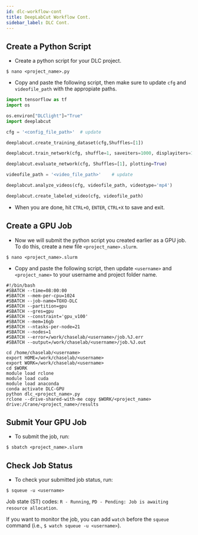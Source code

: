 ```yaml
---
id: dlc-workflow-cont
title: DeepLabCut Workflow Cont.
sidebar_label: DLC Cont.
---
```



## Create a Python Script

- Create a python script for your DLC project.

```shell
$ nano <project_name>.py
```

- Copy and paste the following script, then make sure to update `cfg` and `videofile_path` with the appropiate paths.

```python
import tensorflow as tf
import os

os.environ["DLClight"]="True"
import deeplabcut

cfg = '<config_file_path>'	# update

deeplabcut.create_training_dataset(cfg,Shuffles=[1])

deeplabcut.train_network(cfg, shuffle=1, saveiters=1000, displayiters=10, maxiters=200000)

deeplabcut.evaluate_network(cfg, Shuffles=[1], plotting=True)

videofile_path = '<video_file_path>'	# update

deeplabcut.analyze_videos(cfg, videofile_path, videotype='mp4')

deeplabcut.create_labeled_video(cfg, videofile_path)
```

- When you are done, hit `CTRL+O`, `ENTER`, `CTRL+X` to save and exit.

## Create a GPU Job

- Now we will submit the python script you created earlier as a GPU job.  To do this, create a new file `<project_name>.slurm`.

```shell
$ nano <project_name>.slurm
```

- Copy and paste the following script, then update `<username>` and `<project_name>` to your username and project folder name.

```shell
#!/bin/bash
#SBATCH --time=08:00:00
#SBATCH --mem-per-cpu=1024
#SBATCH --job-name=TOXO-DLC
#SBATCH --partition=gpu
#SBATCH --gres=gpu
#SBATCH --constraint='gpu_v100'
#SBATCH --mem=16gb
#SBATCH --ntasks-per-node=21
#SBATCH --nodes=1
#SBATCH --error=/work/chaselab/<username>/job.%J.err
#SBATCH --output=/work/chaselab/<username>/job.%J.out

cd /home/chaselab/<username>
export HOME=/work/chaselab/<username>
export WORK=/work/chaselab/<username>
cd $WORK
module load rclone
module load cuda
module load anaconda
conda activate DLC-GPU
python dlc_<project_name>.py
rclone --drive-shared-with-me copy $WORK/<project_name> drive:/Crane/<project_name>/results
```

## Submit Your GPU Job

- To submit the job, run:

```shell
$ sbatch <project_name>.slurm
```

## Check Job Status

- To check your submitted job status, run:

```shell
$ squeue -u <username>
```

Job state (ST) codes: `R - Running`, `PD - Pending: Job is awaiting resource allocation`.

If you want to monitor the job, you can add `watch` before the `squeue` command (i.e., `$ watch squeue -u <username>`).